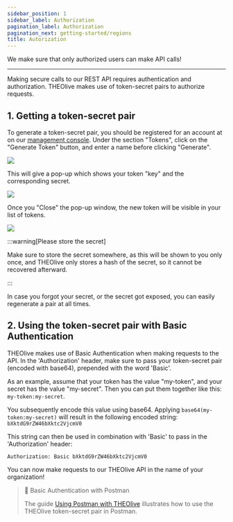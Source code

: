 ```yaml
---
sidebar_position: 1
sidebar_label: Authorization
pagination_label: Authorization
pagination_next: getting-started/regions
title: Autorization
---
```


We make sure that only authorized users can make API calls!

---

Making secure calls to our REST API requires authentication and authorization. THEOlive makes use of token-secret pairs to authorize requests.

## 1. Getting a token-secret pair

To generate a token-secret pair, you should be registered for an account at on our [management console](https://console.theo.live/). Under the section "Tokens", click on the "Generate Token" button, and enter a name before clicking "Generate".

![](../assets/img/c0aca77-1.-THEOlive-console-generate-token.PNG)

This will give a pop-up which shows your token "key" and the corresponding secret.

![](../assets/img/bb9b4a6-2.-THEOlive-console-generated-token-and-secret.PNG)

Once you "Close" the pop-up window, the new token will be visible in your list of tokens.

![](../assets/img/5361242-3.-THEOlive-console-token-list.PNG)

:::warning[Please store the secret]

Make sure to store the secret somewhere, as this will be shown to you only once, and THEOlive only stores a hash of the secret, so it cannot be recovered afterward.

:::

In case you forgot your secret, or the secret got exposed, you can easily regenerate a pair at all times.

## 2. Using the token-secret pair with Basic Authentication

THEOlive makes use of Basic Authentication when making requests to the API. In the 'Authorization' header, make sure to pass your token-secret pair (encoded with base64), prepended with the word 'Basic'.

As an example, assume that your token has the value "my-token", and your secret has the value "my-secret". Then you can put them together like this: `my-token:my-secret`.

You subsequently encode this value using base64. Applying `base64(my-token:my-secret)` will result in the following encoded string: `bXktdG9rZW46bXktc2VjcmV0`

This string can then be used in combination with 'Basic' to pass in the 'Authorization' header:

```text
Authorization: Basic bXktdG9rZW46bXktc2VjcmV0
```

You can now make requests to our THEOlive API in the name of your organization!

> 📘 Basic Authentication with Postman
>
> The guide [Using Postman with THEOlive](doc:how-to-use-postmans-api-client-with-theolive) illustrates how to use the THEOlive token-secret pair in Postman.
